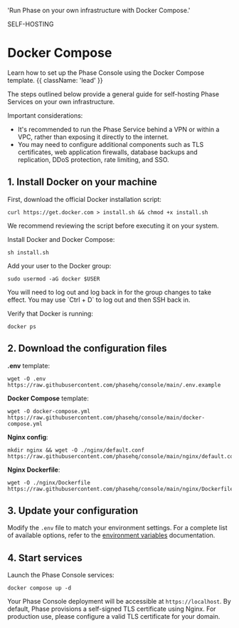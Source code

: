 
  'Run Phase on your own infrastructure with Docker Compose.'

<Tag variant="small">SELF-HOSTING</Tag>

# Docker Compose

Learn how to set up the Phase Console using the Docker Compose template. {{ className: 'lead' }}

The steps outlined below provide a general guide for self-hosting Phase Services on your own infrastructure. 

Important considerations:
- It's recommended to run the Phase Service behind a VPN or within a VPC, rather than exposing it directly to the internet.
- You may need to configure additional components such as TLS certificates, web application firewalls, database backups and replication, DDoS protection, rate limiting, and SSO.

## 1. Install Docker on your machine

First, download the official Docker installation script:

```fish
curl https://get.docker.com > install.sh && chmod +x install.sh
```

We recommend reviewing the script before executing it on your system.

Install Docker and Docker Compose:

```fish
sh install.sh
```

Add your user to the Docker group:

```fish
sudo usermod -aG docker $USER
```

<Note>
You will need to log out and log back in for the group changes to take effect. You may use `Ctrl + D` to log out and then SSH back in.
</Note>

Verify that Docker is running:

```fish
docker ps
```

## 2. Download the configuration files

**.env** template:

```fish
wget -O .env https://raw.githubusercontent.com/phasehq/console/main/.env.example
```

**Docker Compose** template:

```fish
wget -O docker-compose.yml https://raw.githubusercontent.com/phasehq/console/main/docker-compose.yml
```

**Nginx config**:

```fish
mkdir nginx && wget -O ./nginx/default.conf https://raw.githubusercontent.com/phasehq/console/main/nginx/default.conf
```

**Nginx Dockerfile**:

```fish
wget -O ./nginx/Dockerfile https://raw.githubusercontent.com/phasehq/console/main/nginx/Dockerfile
```

## 3. Update your configuration

Modify the `.env` file to match your environment settings. For a complete list of available options, refer to the [environment variables](/self-hosting/configuration/envars) documentation.

## 4. Start services

Launch the Phase Console services:

```fish
docker compose up -d
```

Your Phase Console deployment will be accessible at `https://localhost`. By default, Phase provisions a self-signed TLS certificate using Nginx. For production use, please configure a valid TLS certificate for your domain.